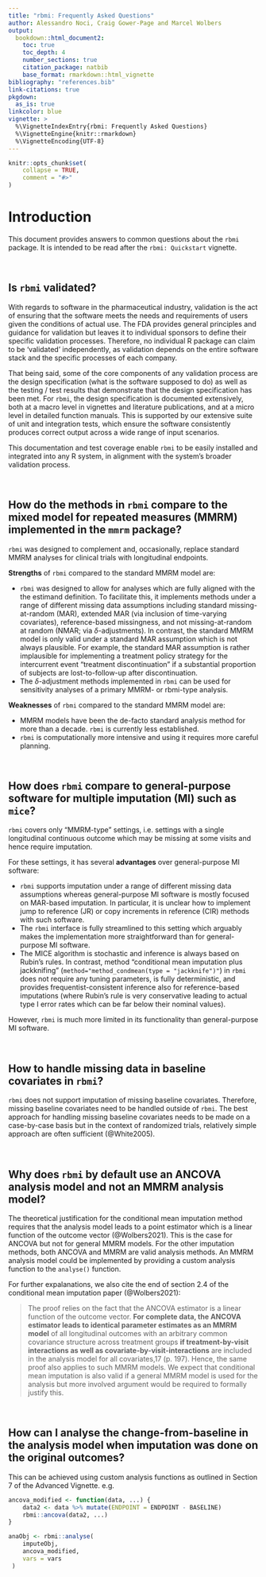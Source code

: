 ```yaml
---
title: "rbmi: Frequently Asked Questions"
author: Alessandro Noci, Craig Gower-Page and Marcel Wolbers
output: 
  bookdown::html_document2:
    toc: true
    toc_depth: 4
    number_sections: true
    citation_package: natbib
    base_format: rmarkdown::html_vignette
bibliography: "references.bib"
link-citations: true
pkgdown:
  as_is: true
linkcolor: blue
vignette: >
  %\VignetteIndexEntry{rbmi: Frequently Asked Questions}
  %\VignetteEngine{knitr::rmarkdown}
  %\VignetteEncoding{UTF-8}
---
```


```r
knitr::opts_chunk$set(
    collapse = TRUE,
    comment = "#>"
)
```

# Introduction

This document provides answers to common questions about the `rbmi` package.
It is intended to be read after the `rbmi: Quickstart` vignette.

<br>


## Is `rbmi` validated? 

With regards to software in the pharmaceutical industry, validation is the act of ensuring that the software meets the needs and
requirements of users given the conditions of actual use. The FDA provides general principles and
guidance for validation but leaves it to individual sponsors to define their specific validation
processes. Therefore, no individual R package can claim to be 'validated' independently, as
validation depends on the entire software stack and the specific processes of each company. 

That being said, some of the core components of any validation process are the design specification
(what is the software supposed to do) as well as the testing / test results that demonstrate that
the design specification has been met. For `rbmi`, the design specification is documented extensively,
both at a macro level in vignettes and literature publications, and at a micro level in detailed
function manuals. This is supported by our extensive suite of unit and integration tests, which
ensure the software consistently produces correct output across a wide range of input scenarios. 

This documentation and test coverage enable `rbmi` to be easily installed and integrated into any
R system, in alignment with the system's broader validation process.


<br>

## How do the methods in `rbmi` compare to the mixed model for repeated measures (MMRM) implemented in the `mmrm` package? 

`rbmi` was designed to complement and, occasionally, replace standard MMRM analyses for clinical trials with longitudinal endpoints. 

**Strengths** of `rbmi` compared to the standard MMRM model are:

- `rbmi` was designed to allow for analyses which are fully aligned with the the estimand definition. To facilitate this, it implements methods under a range of different missing data assumptions including standard missing-at-random (MAR), extended MAR (via inclusion of time-varying covariates), reference-based missingness, and not missing-at-random at random (NMAR; via $\delta$-adjustments). In contrast, the standard MMRM model is only valid under a standard MAR assumption which is not always plausible. For example, the standard MAR assumption is rather implausible for implementing a treatment policy strategy for the intercurrent event "treatment discontinuation" if a substantial proportion of subjects are lost-to-follow-up after discontinuation.
- The $\delta$-adjustment methods implemented in `rbmi` can be used for sensitivity analyses of a primary MMRM- or rbmi-type analysis.

**Weaknesses** of `rbmi` compared to the standard MMRM model are:

- MMRM models have been the de-facto standard analysis method for more than a decade. `rbmi` is currently less established. 
- `rbmi` is computationally more intensive and using it requires more careful planning. 

<br> 

## How does `rbmi` compare to general-purpose software for multiple imputation (MI) such as `mice`? 

`rbmi` covers only "MMRM-type" settings, i.e. settings with a single longitudinal continuous outcome which may be missing at some visits and hence require imputation. 

For these settings, it has several **advantages** over general-purpose MI software:

- `rbmi` supports imputation under a range of different missing data assumptions whereas general-purpose MI software is mostly focused on MAR-based imputation. In particular, it is unclear how to implement jump to reference (JR) or copy increments in reference (CIR) methods with such software. 
- The `rbmi` interface is fully streamlined to this setting which arguably makes the implementation more straightforward than for general-purpose MI software.
- The MICE algorithm is stochastic and inference is always based on Rubin's rules. In contrast, method "conditional mean imputation plus jackknifing" (`method="method_condmean(type = "jackknife")"`) in `rbmi` does not require any tuning parameters, is fully deterministic, and provides frequentist-consistent inference also for reference-based imputations (where Rubin's rule is very conservative leading to actual type I error rates which can be far below their nominal values). 

However, `rbmi` is much more limited in its functionality than general-purpose MI software.

<br>

## How to handle missing data in baseline covariates in `rbmi`?

`rbmi` does not support imputation of missing baseline covariates. Therefore, missing baseline covariates need to be handled outside of `rbmi`. 
The best approach for handling missing baseline covariates needs to be made on a case-by-case basis but in the context of randomized trials, relatively simple approach are often sufficient (@White2005).

<br>

## Why does `rbmi` by default use an ANCOVA analysis model and not an MMRM analysis model?

The theoretical justification for the conditional mean imputation method requires that the analysis model leads to a point estimator which is a linear function of the outcome vector (@Wolbers2021). This is the case for ANCOVA but not for general MMRM models. For the other imputation methods, both ANCOVA and MMRM are valid analysis methods. An MMRM analysis model could be implemented by providing a custom analysis function to the `analyse()` function. 

For further expalanations, we also cite the end of section 2.4 of the conditional mean imputation paper (@Wolbers2021):

>  The proof relies on the fact that the ANCOVA estimator is a linear function of the outcome vector.
> **For complete data, the ANCOVA estimator leads to identical parameter estimates as an MMRM model** of all longitudinal outcomes with an arbitrary common covariance structure across treatment groups **if treatment-by-visit interactions as well as covariate-by-visit-interactions** are included in the analysis model for all covariates,17 (p. 197).
> Hence, the same proof also applies to such MMRM models.
> We expect that conditional mean imputation is also valid if a general MMRM model is used for the analysis but more involved argument would be required to formally justify this.

<br>

## How can I analyse the change-from-baseline in the analysis model when imputation was done on the original outcomes?

This can be achieved using custom analysis functions as outlined in Section 7 of the Advanced Vignette. e.g.

```r
ancova_modified <- function(data, ...) {
    data2 <- data %>% mutate(ENDPOINT = ENDPOINT - BASELINE)
    rbmi::ancova(data2, ...)
}

anaObj <- rbmi::analyse(
    imputeObj,
    ancova_modified,
    vars = vars
 )
```

<br>

